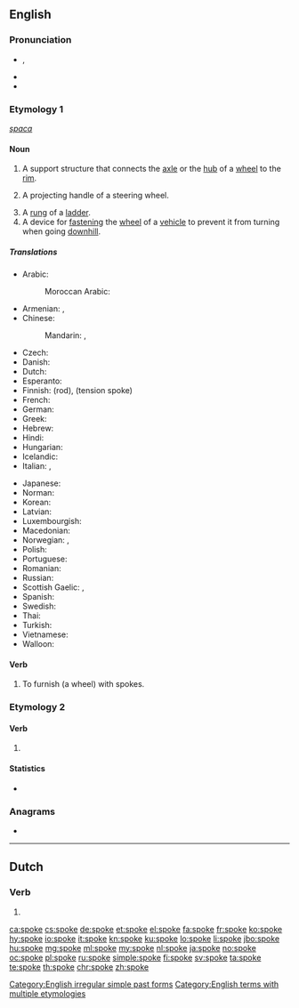 {{also|spöke}}
==English==

===Pronunciation===
* {{enPR|spōk}}, {{IPA|/spəʊk/|lang=en}}
* {{audio|en-us-spoke.ogg|Audio (US)|lang=en}}
* {{rhymes|əʊk|lang=en}}

===Etymology 1===
{{etyl|ang|en}} ''[[spaca]]''

====Noun====
{{wikipedia}}
{{en-noun}}

# A support structure that connects the [[axle]] or the [[hub]] of a [[wheel]] to the [[rim]].
# {{label|en|nautical}} A projecting handle of a steering wheel.
# A [[rung]] of a [[ladder]].
# A device for [[fasten]]ing the [[wheel]] of a [[vehicle]] to prevent it from turning when going [[downhill]].

=====Translations=====
{{trans-top|part of a wheel}}
* Arabic: {{t-needed|ar}}
*: Moroccan Arabic: {{t|ary|سلْك|m|tr=səlk}}
* Armenian: {{t+|hy|անվաճաղ}}, {{t+|hy|ճաղ}}
* Chinese:
*: Mandarin: {{t|cmn|輻條|sc=Hani}}, {{t+|cmn|辐条|tr=fútiáo|sc=Hani}}
* Czech: {{t|cs|paprsek|m}}
* Danish: {{t|da|ege}}
* Dutch: {{t+|nl|spaak|m|f}}
* Esperanto: {{t+|eo|spoko}}
* Finnish: {{t+|fi|puola}} (rod), {{t+|fi|pinna}} (tension spoke)
* French: {{t+|fr|rayon|m}}
* German: {{t+|de|Speiche}}
* Greek: {{t+|el|ακτίνα|f}}
* Hebrew: {{t+|he|זק|m}}
* Hindi: {{t-needed|hi}}
* Hungarian: {{t+|hu|küllő}}
* Icelandic: {{t|is|spæll|m}}
* Italian: {{t+|it|raggio}}, {{qualifier|colloquial}} {{t+|it|razzo|m}}
{{trans-mid}}
* Japanese: {{t|ja|スポーク|tr=supōku}}
* Norman: {{t|nrf|rai|m}}
* Korean: {{t-needed|ko}}
* Latvian: {{t+|lv|spieķis|m}}
* Luxembourgish: {{t|lb|Speech|f}}
* Macedonian: {{t|mk|спица|f|tr=spíca}}
* Norwegian: {{t|no|trinn}}, {{t|no|eike}}
* Polish: {{t+|pl|szprycha|f}}
* Portuguese: {{t+|pt|raio|m}}
* Romanian: {{t+|ro|spiță|f}}
* Russian: {{t+|ru|спи́ца|f}}
* Scottish Gaelic: {{t|gd|bas|f}}, {{t|gd|spòg|f}}
* Spanish: {{t+|es|rayo|m}}
* Swedish: {{t+|sv|eker}}
* Thai: {{t-needed|th}}
* Turkish: {{t-needed|tr}}
* Vietnamese: {{t-needed|vi}}
* Walloon: {{t+|wa|rai}}
{{trans-bottom}}

====Verb====
{{en-verb|spok}}

# {{label|en|transitive}} To furnish (a wheel) with spokes.

===Etymology 2===

====Verb====
{{head|en|verb form}}

# {{en-simple past of|speak}}

====Statistics====
* {{rank|idea|reached|appeared|461|spoke|strange|force|character}}

===Anagrams===
* {{l|en|pokes}}

[[Category:English irregular simple past forms]]
[[Category:English terms with multiple etymologies]]

----

==Dutch==

===Verb===
{{nl-verb-form}}

# {{nl-verb form of|n=sg|t=pres|m=subj|spoken}}

[[ca:spoke]]
[[cs:spoke]]
[[de:spoke]]
[[et:spoke]]
[[el:spoke]]
[[fa:spoke]]
[[fr:spoke]]
[[ko:spoke]]
[[hy:spoke]]
[[io:spoke]]
[[it:spoke]]
[[kn:spoke]]
[[ku:spoke]]
[[lo:spoke]]
[[li:spoke]]
[[jbo:spoke]]
[[hu:spoke]]
[[mg:spoke]]
[[ml:spoke]]
[[my:spoke]]
[[nl:spoke]]
[[ja:spoke]]
[[no:spoke]]
[[oc:spoke]]
[[pl:spoke]]
[[ru:spoke]]
[[simple:spoke]]
[[fi:spoke]]
[[sv:spoke]]
[[ta:spoke]]
[[te:spoke]]
[[th:spoke]]
[[chr:spoke]]
[[zh:spoke]]